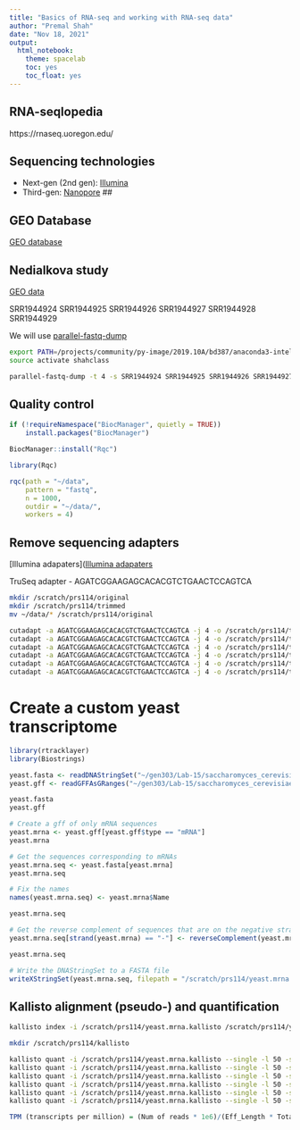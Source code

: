 ```yaml
---
title: "Basics of RNA-seq and working with RNA-seq data"
author: "Premal Shah"
date: "Nov 18, 2021"
output: 
  html_notebook:
    theme: spacelab
    toc: yes
    toc_float: yes
---
```


## RNA-seqlopedia
https://rnaseq.uoregon.edu/

## Sequencing technologies
- Next-gen (2nd gen): [Illumina](https://www.youtube.com/watch?v=fCd6B5HRaZ8)
- Third-gen: [Nanopore](https://www.youtube.com/watch?v=E9-Rm5AoZGw)
## 

## GEO Database
[GEO database](https://www.ncbi.nlm.nih.gov/geo/)

## Nedialkova study
[GEO data](https://www.ncbi.nlm.nih.gov/geo/query/acc.cgi?acc=GSE67387)

SRR1944924
SRR1944925
SRR1944926
SRR1944927
SRR1944928
SRR1944929

We will use [parallel-fastq-dump](https://github.com/rvalieris/parallel-fastq-dump)
```bash
export PATH=/projects/community/py-image/2019.10A/bd387/anaconda3-intel17/bin:$PATH
source activate shahclass

parallel-fastq-dump -t 4 -s SRR1944924 SRR1944925 SRR1944926 SRR1944927 SRR1944928 SRR1944929
```

## Quality control
```r
if (!requireNamespace("BiocManager", quietly = TRUE))
    install.packages("BiocManager")

BiocManager::install("Rqc")
```

```r
library(Rqc)

rqc(path = "~/data",
    pattern = "fastq",
    n = 1000,
    outdir = "~/data/",
    workers = 4)
```


## Remove sequencing adapters
[Illumina adapaters]([Illumina adapaters](https://support-docs.illumina.com/SHARE/AdapterSeq/illumina-adapter-sequences.pdf)

TruSeq adapter - AGATCGGAAGAGCACACGTCTGAACTCCAGTCA

```bash
mkdir /scratch/prs114/original
mkdir /scratch/prs114/trimmed
mv ~/data/* /scratch/prs114/original
```

```bash

cutadapt -a AGATCGGAAGAGCACACGTCTGAACTCCAGTCA -j 4 -o /scratch/prs114/trimmed/WT_1.fastq /scratch/prs114/original/SRR1944924.fastq
cutadapt -a AGATCGGAAGAGCACACGTCTGAACTCCAGTCA -j 4 -o /scratch/prs114/trimmed/WT_2.fastq /scratch/prs114/original/SRR1944925.fastq
cutadapt -a AGATCGGAAGAGCACACGTCTGAACTCCAGTCA -j 4 -o /scratch/prs114/trimmed/WT_3.fastq /scratch/prs114/original/SRR1944926.fastq
cutadapt -a AGATCGGAAGAGCACACGTCTGAACTCCAGTCA -j 4 -o /scratch/prs114/trimmed/mut_1.fastq /scratch/prs114/original/SRR1944927.fastq
cutadapt -a AGATCGGAAGAGCACACGTCTGAACTCCAGTCA -j 4 -o /scratch/prs114/trimmed/mut_2.fastq /scratch/prs114/original/SRR1944928.fastq
cutadapt -a AGATCGGAAGAGCACACGTCTGAACTCCAGTCA -j 4 -o /scratch/prs114/trimmed/mut_3.fastq /scratch/prs114/original/SRR1944929.fastq
```

# Create a custom yeast transcriptome
```r
library(rtracklayer)
library(Biostrings)
```

```r
yeast.fasta <- readDNAStringSet("~/gen303/Lab-15/saccharomyces_cerevisiae.fasta")
yeast.gff <- readGFFAsGRanges("~/gen303/Lab-15/saccharomyces_cerevisiae.gff")
```

```r
yeast.fasta
yeast.gff

# Create a gff of only mRNA sequences
yeast.mrna <- yeast.gff[yeast.gff$type == "mRNA"]
yeast.mrna

# Get the sequences corresponding to mRNAs
yeast.mrna.seq <- yeast.fasta[yeast.mrna]
yeast.mrna.seq

# Fix the names
names(yeast.mrna.seq) <- yeast.mrna$Name

yeast.mrna.seq

# Get the reverse complement of sequences that are on the negative strand
yeast.mrna.seq[strand(yeast.mrna) == "-"] <- reverseComplement(yeast.mrna.seq[strand(yeast.mrna) == "-"])

yeast.mrna.seq

# Write the DNAStringSet to a FASTA file
writeXStringSet(yeast.mrna.seq, filepath = "/scratch/prs114/yeast.mrna.fasta")
```

## Kallisto alignment (pseudo-) and quantification
```bash
kallisto index -i /scratch/prs114/yeast.mrna.kallisto /scratch/prs114/yeast.mrna.fasta

mkdir /scratch/prs114/kallisto

kallisto quant -i /scratch/prs114/yeast.mrna.kallisto --single -l 50 -s 2 -o /scratch/prs114/kallisto/WT_1 /scratch/prs114/trimmed/WT_1.fastq
kallisto quant -i /scratch/prs114/yeast.mrna.kallisto --single -l 50 -s 2 -o /scratch/prs114/kallisto/WT_2 /scratch/prs114/trimmed/WT_2.fastq
kallisto quant -i /scratch/prs114/yeast.mrna.kallisto --single -l 50 -s 2 -o /scratch/prs114/kallisto/WT_3 /scratch/prs114/trimmed/WT_3.fastq
kallisto quant -i /scratch/prs114/yeast.mrna.kallisto --single -l 50 -s 2 -o /scratch/prs114/kallisto/mut_1 /scratch/prs114/trimmed/mut_1.fastq
kallisto quant -i /scratch/prs114/yeast.mrna.kallisto --single -l 50 -s 2 -o /scratch/prs114/kallisto/mut_2 /scratch/prs114/trimmed/mut_2.fastq
kallisto quant -i /scratch/prs114/yeast.mrna.kallisto --single -l 50 -s 2 -o /scratch/prs114/kallisto/mut_3 /scratch/prs114/trimmed/mut_3.fastq
```


```r
TPM (transcripts per million) = (Num of reads * 1e6)/(Eff_Length * Total reads in sample)
```









